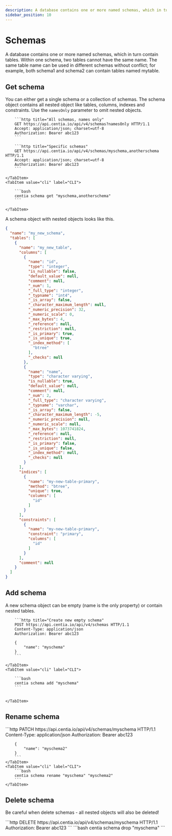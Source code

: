 ```yaml
---
description: A database contains one or more named schemas, which in turn contain tables.
sidebar_position: 10
---
```



# Schemas

A database contains one or more named schemas, which in turn contain tables. Within one schema, two tables cannot have
the same name. The same table name can be used in different schemas without conflict; for example, both schema1 and
schema2
can contain tables named mytable.

## Get schema

You can either get a single schema or a collection of schemas. The schema object contains all nested object like
tables, columns, indexes and constraints. Use the `namesOnly` parameter to omit nested objects.

<Tabs>
    <TabItem value="http" label="HTTP" default>

        ```http title="All schemas, names only"
        GET https://api.centia.io/api/v4/schemas?namesOnly HTTP/1.1
        Accept: application/json; charset=utf-8
        Authorization: Bearer abc123
        ```

        ```http title="Specific schemas"
        GET https://api.centia.io/api/v4/schemas/myschema,anotherschema HTTP/1.1
        Accept: application/json; charset=utf-8
        Authorization: Bearer abc123
        ```

    </TabItem>
    <TabItem value="cli" label="CLI">

        ```bash
        centia schema get "myschema,anotherschema"
        ```

    </TabItem>
</Tabs>

A schema object with nested objects looks like this.

```json
{
  "name": "my_new_schema",
  "tables": [
    {
      "name": "my_new_table",
      "columns": [
        {
          "name": "id",
          "type": "integer",
          "is_nullable": false,
          "default_value": null,
          "comment": null,
          "_num": 1,
          "_full_type": "integer",
          "_typname": "int4",
          "_is_array": false,
          "_character_maximum_length": null,
          "_numeric_precision": 32,
          "_numeric_scale": 0,
          "_max_bytes": 4,
          "_reference": null,
          "_restriction": null,
          "_is_primary": true,
          "_is_unique": true,
          "_index_method": [
            "btree"
          ],
          "_checks": null
        },
        {
          "name": "name",
          "type": "character varying",
          "is_nullable": true,
          "default_value": null,
          "comment": null,
          "_num": 2,
          "_full_type": "character varying",
          "_typname": "varchar",
          "_is_array": false,
          "_character_maximum_length": -5,
          "_numeric_precision": null,
          "_numeric_scale": null,
          "_max_bytes": 1073741824,
          "_reference": null,
          "_restriction": null,
          "_is_primary": false,
          "_is_unique": false,
          "_index_method": null,
          "_checks": null
        }
      ],
      "indices": [
        {
          "name": "my-new-table-primary",
          "method": "btree",
          "unique": true,
          "columns": [
            "id"
          ]
        }
      ],
      "constraints": [
        {
          "name": "my-new-table-primary",
          "constraint": "primary",
          "columns": [
            "id"
          ]
        }
      ],
      "comment": null
    }
  ]
}
```

## Add schema

A new schema object can be empty (name is the only property) or contain nested tables.

<Tabs>
    <TabItem value="http" label="HTTP" default>

        ```http title="Create new empty schema"
        POST https://api.centia.io/api/v4/schemas HTTP/1.1
        Content-Type: application/json
        Authorization: Bearer abc123

        {
            "name": "myschema"
        }
        ```

    </TabItem>
    <TabItem value="cli" label="CLI">

        ```bash
        centia schema add "myschema"
        ```


    </TabItem>
</Tabs>

## Rename schema

<Tabs>
    <TabItem value="http" label="HTTP" default>
        ```http
        PATCH https://api.centia.io/api/v4/schemas/myschema HTTP/1.1
        Content-Type: application/json
        Authorization: Bearer abc123

        {
            "name": "myschema2"
        }
        ```
    </TabItem>
    <TabItem value="cli" label="CLI">
        ```bash
        centia schema rename "myschema" "myschema2"
        ```
    </TabItem>
</Tabs>

## Delete schema

Be careful when delete schemas - all nested objects will also be deleted!

<Tabs>
    <TabItem value="http" label="HTTP" default>
        ```http
        DELETE https://api.centia.io/api/v4/schemas/myschema HTTP/1.1
        Authorization: Bearer abc123
        ```
    </TabItem>
    <TabItem value="cli" label="CLI">
        ```bash
        centia schema drop "myschema"
        ```
    </TabItem>
</Tabs>
